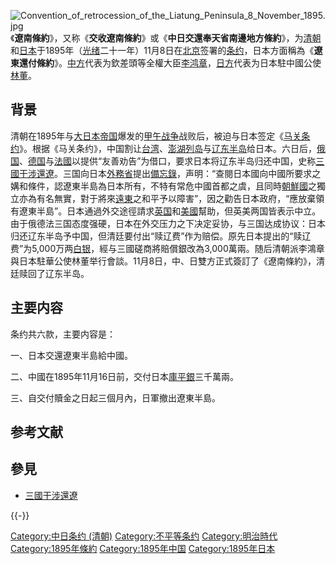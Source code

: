 [[File:Convention_of_retrocession_of_the_Liatung_Peninsula_8_November_1895.jpg|thumbnail]]
《'''遼南條約'''》，又称《'''交收遼南條約'''》或《'''中日交還奉天省南邊地方條約'''》，为[[清朝|清朝]]和[[日本|日本]]于1895年（[[光绪|光绪]]二十一年）11月8日在[[北京市|北京]]签署的[[条约|条约]]，日本方面稱為《'''遼東還付條約'''》。[[清朝#政治制度|中方]]代表为欽差頭等全權大臣[[李鸿章|李鸿章]]，[[日本国政府|日方]]代表为日本駐中國公使[[林董|林董]]。

==背景==
清朝在1895年与[[大日本帝国|大日本帝国]]爆发的[[甲午战争|甲午战争]]战败后，被迫与日本签定《[[马关条约|马关条约]]》。根据《马关条约》，中国割让[[台湾|台湾]]、[[澎湖列岛|澎湖列岛]]与[[辽东半岛|辽东半岛]]给日本。六日后，[[俄罗斯帝国|俄国]]、[[德意志帝國|德国]]与[[法兰西第三共和国|法國]]以提供“友善劝告”为借口，要求日本将辽东半岛归还中国，史称[[三國干涉還遼|三國干涉還遼]]。三国向日本[[日本外務省|外務省]]提出[[備忘錄|備忘錄]]，声明：“查閱日本國向中國所要求之媾和條件，認遼東半島為日本所有，不特有常危中國首都之虞，且同時[[李氏朝鲜|朝鮮國]]之獨立亦為有名無實，對于將來[[遠東|遠東]]之和平予以障害”，因之勸告日本政府，“應放棄領有遼東半島”。日本通過外交途徑請求[[英国|英国]]和[[美國|美國]]幫助，但英美两国皆表示中立。由于俄德法三国态度强硬，日本在外交压力之下决定妥协，与三国达成协议：日本归还辽东半岛予中国，但清廷要付出“赎辽费”作为赔偿。原先日本提出的“赎辽费”为5,000万两[[银锭|白银]]，經与三國磋商將賠償銀改為3,000萬兩。随后清朝派李鴻章與日本駐華公使林董举行會談。11月8日，中、日雙方正式簽訂了《遼南條約》，清廷赎回了辽东半岛。

==主要内容==
{{Wikisource}}
条约共六款，主要内容是：

一、日本交還遼東半島給中國。

二、中國在1895年11月16日前，交付日本[[庫平銀|庫平銀]]三千萬兩。

三、自交付贖金之日起三個月內，日軍撤出遼東半島。

== 参考文献 ==
{{Reflist}}

== 參見 ==
{{Portal|国际关系|日本|中国|辽宁}}
* [[三國干涉還遼|三國干涉還遼]]

{{-}}
{{甲午战争}}
{{日本的條約}}

[[Category:中日条约_(清朝)|Category:中日条约 (清朝)]]
[[Category:不平等条约|Category:不平等条约]]
[[Category:明治時代|Category:明治時代]]
[[Category:1895年條約|Category:1895年條約]]
[[Category:1895年中国|Category:1895年中国]]
[[Category:1895年日本|Category:1895年日本]]

{{China-hist-stub}}